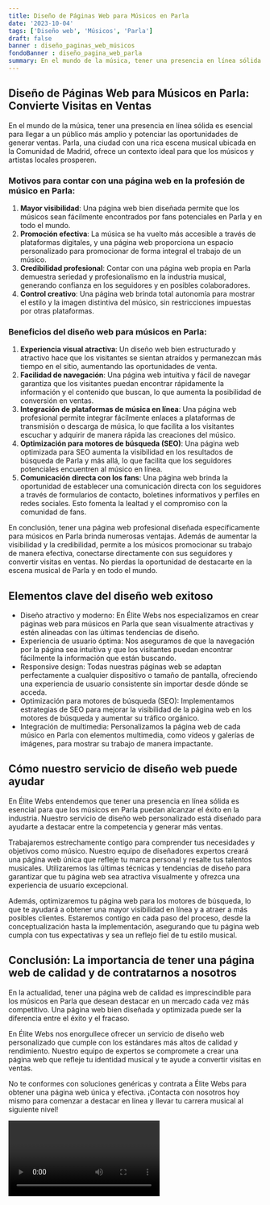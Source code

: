 ```yaml
---
title: Diseño de Páginas Web para Músicos en Parla
date: '2023-10-04'
tags: ['Diseño web', 'Músicos', 'Parla']
draft: false
banner : diseño_paginas_web_músicos
fondoBanner : diseño_pagina_web_parla
summary: En el mundo de la música, tener una presencia en línea sólida es esencial para llegar a un público más amplio y potenciar las oportunidades de generar ventas. Parla, una ciudad con una rica escena musical ubicada en la Comunidad de Madrid, ofrece un contexto ideal para que los músicos y artistas locales prosperen.
---
```


## **Diseño de Páginas Web para Músicos en Parla: Convierte Visitas en Ventas**

En el mundo de la música, tener una presencia en línea sólida es esencial para llegar a un público más amplio y potenciar las oportunidades de generar ventas. Parla, una ciudad con una rica escena musical ubicada en la Comunidad de Madrid, ofrece un contexto ideal para que los músicos y artistas locales prosperen.

### **Motivos para contar con una página web en la profesión de músico en Parla:**

1. **Mayor visibilidad**: Una página web bien diseñada permite que los músicos sean fácilmente encontrados por fans potenciales en Parla y en todo el mundo.
2. **Promoción efectiva**: La música se ha vuelto más accesible a través de plataformas digitales, y una página web proporciona un espacio personalizado para promocionar de forma integral el trabajo de un músico.
3. **Credibilidad profesional**: Contar con una página web propia en Parla demuestra seriedad y profesionalismo en la industria musical, generando confianza en los seguidores y en posibles colaboradores.
4. **Control creativo**: Una página web brinda total autonomía para mostrar el estilo y la imagen distintiva del músico, sin restricciones impuestas por otras plataformas.

### **Beneficios del diseño web para músicos en Parla:**

1. **Experiencia visual atractiva**: Un diseño web bien estructurado y atractivo hace que los visitantes se sientan atraídos y permanezcan más tiempo en el sitio, aumentando las oportunidades de venta.
2. **Facilidad de navegación**: Una página web intuitiva y fácil de navegar garantiza que los visitantes puedan encontrar rápidamente la información y el contenido que buscan, lo que aumenta la posibilidad de conversión en ventas.
3. **Integración de plataformas de música en línea**: Una página web profesional permite integrar fácilmente enlaces a plataformas de transmisión o descarga de música, lo que facilita a los visitantes escuchar y adquirir de manera rápida las creaciones del músico.
4. **Optimización para motores de búsqueda (SEO)**: Una página web optimizada para SEO aumenta la visibilidad en los resultados de búsqueda de Parla y más allá, lo que facilita que los seguidores potenciales encuentren al músico en línea.
5. **Comunicación directa con los fans**: Una página web brinda la oportunidad de establecer una comunicación directa con los seguidores a través de formularios de contacto, boletines informativos y perfiles en redes sociales. Esto fomenta la lealtad y el compromiso con la comunidad de fans.

En conclusión, tener una página web profesional diseñada específicamente para músicos en Parla brinda numerosas ventajas. Además de aumentar la visibilidad y la credibilidad, permite a los músicos promocionar su trabajo de manera efectiva, conectarse directamente con sus seguidores y convertir visitas en ventas. No pierdas la oportunidad de destacarte en la escena musical de Parla y en todo el mundo.

<GifSeo />

<Cta />

## Elementos clave del diseño web exitoso

- Diseño atractivo y moderno: En Élite Webs nos especializamos en crear páginas web para músicos en Parla que sean visualmente atractivas y estén alineadas con las últimas tendencias de diseño.
- Experiencia de usuario óptima: Nos aseguramos de que la navegación por la página sea intuitiva y que los visitantes puedan encontrar fácilmente la información que están buscando.
- Responsive design: Todas nuestras páginas web se adaptan perfectamente a cualquier dispositivo o tamaño de pantalla, ofreciendo una experiencia de usuario consistente sin importar desde dónde se acceda.
- Optimización para motores de búsqueda (SEO): Implementamos estrategias de SEO para mejorar la visibilidad de la página web en los motores de búsqueda y aumentar su tráfico orgánico.
- Integración de multimedia: Personalizamos la página web de cada músico en Parla con elementos multimedia, como vídeos y galerías de imágenes, para mostrar su trabajo de manera impactante.

## Cómo nuestro servicio de diseño web puede ayudar

En Élite Webs entendemos que tener una presencia en línea sólida es esencial para que los músicos en Parla puedan alcanzar el éxito en la industria. Nuestro servicio de diseño web personalizado está diseñado para ayudarte a destacar entre la competencia y generar más ventas.

Trabajaremos estrechamente contigo para comprender tus necesidades y objetivos como músico. Nuestro equipo de diseñadores expertos creará una página web única que refleje tu marca personal y resalte tus talentos musicales. Utilizaremos las últimas técnicas y tendencias de diseño para garantizar que tu página web sea atractiva visualmente y ofrezca una experiencia de usuario excepcional.

Además, optimizaremos tu página web para los motores de búsqueda, lo que te ayudará a obtener una mayor visibilidad en línea y a atraer a más posibles clientes. Estaremos contigo en cada paso del proceso, desde la conceptualización hasta la implementación, asegurando que tu página web cumpla con tus expectativas y sea un reflejo fiel de tu estilo musical.

## Conclusión: La importancia de tener una página web de calidad y de contratarnos a nosotros

En la actualidad, tener una página web de calidad es imprescindible para los músicos en Parla que desean destacar en un mercado cada vez más competitivo. Una página web bien diseñada y optimizada puede ser la diferencia entre el éxito y el fracaso.

En Élite Webs nos enorgullece ofrecer un servicio de diseño web personalizado que cumple con los estándares más altos de calidad y rendimiento. Nuestro equipo de expertos se compromete a crear una página web que refleje tu identidad musical y te ayude a convertir visitas en ventas.

No te conformes con soluciones genéricas y contrata a Élite Webs para obtener una página web única y efectiva. ¡Contacta con nosotros hoy mismo para comenzar a destacar en línea y llevar tu carrera musical al siguiente nivel!

<Video />

<CtaBot job='Músicos' city='Parla'/>

<Gmaps query='Parla+españa+maps' />